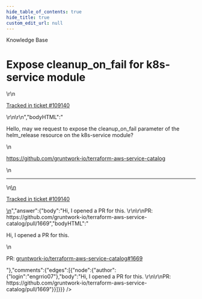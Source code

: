 ```yaml
---
hide_table_of_contents: true
hide_title: true
custom_edit_url: null
---
```



<CenterLayout>
<span class="title">Knowledge Base</span>
<h1>Expose cleanup_on_fail for k8s-service module</h1>
<GitHub json={{"id":"D_kwDOF8slf84AQcb5","number":535,"author":{"login":"engrrio07"},"title":"Expose cleanup_on_fail for k8s-service module","body":"\r\nHello, may we request to expose the cleanup_on_fail parameter of the helm_release resource on the k8s-service module?\r\n\r\nhttps://github.com/gruntwork-io/terraform-aws-service-catalog\r\n\r\n---\r\n\r\n<ins datetime=\"2022-08-17T06:33:53Z\">\r\n  <p><a href=\"https://support.gruntwork.io/hc/requests/109140\">Tracked in ticket #109140</a></p>\r\n</ins>\r\n","bodyHTML":"<p dir=\"auto\">Hello, may we request to expose the cleanup_on_fail parameter of the helm_release resource on the k8s-service module?</p>\n<p dir=\"auto\"><a href=\"https://github.com/gruntwork-io/terraform-aws-service-catalog\">https://github.com/gruntwork-io/terraform-aws-service-catalog</a></p>\n<hr>\n<ins datetime=\"2022-08-17T06:33:53Z\">\n  <p dir=\"auto\"><a href=\"https://support.gruntwork.io/hc/requests/109140\" rel=\"nofollow\">Tracked in ticket #109140</a></p>\n</ins>","answer":{"body":"Hi, I opened a PR for this. \r\n\r\nPR: https://github.com/gruntwork-io/terraform-aws-service-catalog/pull/1669","bodyHTML":"<p dir=\"auto\">Hi, I opened a PR for this.</p>\n<p dir=\"auto\">PR: <a class=\"issue-link js-issue-link\" data-error-text=\"Failed to load title\" data-id=\"1341452511\" data-permission-text=\"Title is private\" data-url=\"https://github.com/gruntwork-io/terraform-aws-service-catalog/issues/1669\" data-hovercard-type=\"pull_request\" data-hovercard-url=\"/gruntwork-io/terraform-aws-service-catalog/pull/1669/hovercard\" href=\"https://github.com/gruntwork-io/terraform-aws-service-catalog/pull/1669\">gruntwork-io/terraform-aws-service-catalog#1669</a></p>"},"comments":{"edges":[{"node":{"author":{"login":"engrrio07"},"body":"Hi, I opened a PR for this. \r\n\r\nPR: https://github.com/gruntwork-io/terraform-aws-service-catalog/pull/1669"}}]}}} />

</CenterLayout>
  

<!-- ##DOCS-SOURCER-START
{
  "sourcePlugin": "github-discussions",
  "hash": "dfc63227d0bf4600295b06485aae742d"
}
##DOCS-SOURCER-END -->
